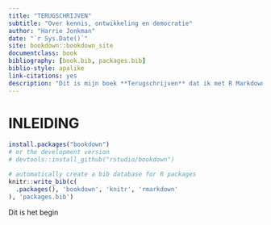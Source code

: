 ```yaml
--- 
title: "TERUGSCHRIJVEN"
subtitle: "Over kennis, ontwikkeling en democratie" 
author: "Harrie Jonkman"
date: "`r Sys.Date()`"
site: bookdown::bookdown_site
documentclass: book
bibliography: [book.bib, packages.bib]
biblio-style: apalike
link-citations: yes
description: "Dit is mijn boek **Terugschrijven** dat ik met R Markdown en **bookdown** (https://github.com/rstudio/bookdown) zal publiceren. Dit is een bewerking van mijn blog Terugschrijven dat je op mijn website kunt vinden https://www.harriejonkman.nl."
---
```


# INLEIDING 


```r
install.packages("bookdown")
# or the development version
# devtools::install_github("rstudio/bookdown")
```


```r
# automatically create a bib database for R packages
knitr::write_bib(c(
  .packages(), 'bookdown', 'knitr', 'rmarkdown'
), 'packages.bib')
```

Dit is het begin